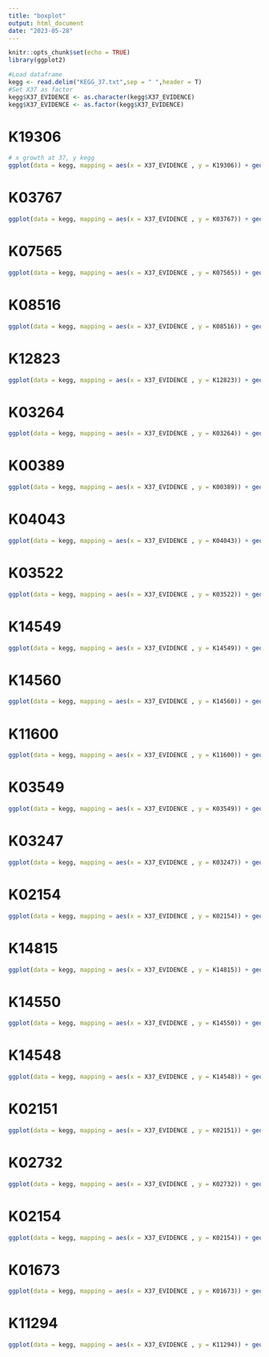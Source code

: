 ```yaml
---
title: "boxplot"
output: html_document
date: "2023-05-28"
---
```


```r
knitr::opts_chunk$set(echo = TRUE)
library(ggplot2)
```

```r
#Load dataframe
kegg <- read.delim("KEGG_37.txt",sep = " ",header = T)
#Set X37 as factor
kegg$X37_EVIDENCE <- as.character(kegg$X37_EVIDENCE)
kegg$X37_EVIDENCE <- as.factor(kegg$X37_EVIDENCE)

```

# K19306
```r
# x growth at 37, y kegg
ggplot(data = kegg, mapping = aes(x = X37_EVIDENCE , y = K19306)) + geom_boxplot()
```

# K03767
```r
ggplot(data = kegg, mapping = aes(x = X37_EVIDENCE , y = K03767)) + geom_boxplot()
```

# K07565
```r
ggplot(data = kegg, mapping = aes(x = X37_EVIDENCE , y = K07565)) + geom_boxplot()
```

# K08516
```r
ggplot(data = kegg, mapping = aes(x = X37_EVIDENCE , y = K08516)) + geom_boxplot()
```

# K12823
```r
ggplot(data = kegg, mapping = aes(x = X37_EVIDENCE , y = K12823)) + geom_boxplot()
```

# K03264
```r
ggplot(data = kegg, mapping = aes(x = X37_EVIDENCE , y = K03264)) + geom_boxplot()
```

# K00389
```r
ggplot(data = kegg, mapping = aes(x = X37_EVIDENCE , y = K00389)) + geom_boxplot()
```

# K04043
```r
ggplot(data = kegg, mapping = aes(x = X37_EVIDENCE , y = K04043)) + geom_boxplot()
```

# K03522
```r
ggplot(data = kegg, mapping = aes(x = X37_EVIDENCE , y = K03522)) + geom_boxplot()
```

# K14549
```r
ggplot(data = kegg, mapping = aes(x = X37_EVIDENCE , y = K14549)) + geom_boxplot()
```

# K14560
```r
ggplot(data = kegg, mapping = aes(x = X37_EVIDENCE , y = K14560)) + geom_boxplot()
```

# K11600
```r
ggplot(data = kegg, mapping = aes(x = X37_EVIDENCE , y = K11600)) + geom_boxplot()
```

# K03549
```r
ggplot(data = kegg, mapping = aes(x = X37_EVIDENCE , y = K03549)) + geom_boxplot()
```

# K03247
```r
ggplot(data = kegg, mapping = aes(x = X37_EVIDENCE , y = K03247)) + geom_boxplot()
```

# K02154
```r
ggplot(data = kegg, mapping = aes(x = X37_EVIDENCE , y = K02154)) + geom_boxplot()
```

# K14815
```r
ggplot(data = kegg, mapping = aes(x = X37_EVIDENCE , y = K14815)) + geom_boxplot()
```

# K14550
```r
ggplot(data = kegg, mapping = aes(x = X37_EVIDENCE , y = K14550)) + geom_boxplot()
```

# K14548
```r
ggplot(data = kegg, mapping = aes(x = X37_EVIDENCE , y = K14548)) + geom_boxplot()
```

# K02151
```r
ggplot(data = kegg, mapping = aes(x = X37_EVIDENCE , y = K02151)) + geom_boxplot()
```

# K02732
```r
ggplot(data = kegg, mapping = aes(x = X37_EVIDENCE , y = K02732)) + geom_boxplot()
```

# K02154
```r
ggplot(data = kegg, mapping = aes(x = X37_EVIDENCE , y = K02154)) + geom_boxplot()
```

# K01673
```r
ggplot(data = kegg, mapping = aes(x = X37_EVIDENCE , y = K01673)) + geom_boxplot()
```

# K11294
```r
ggplot(data = kegg, mapping = aes(x = X37_EVIDENCE , y = K11294)) + geom_boxplot()
```
